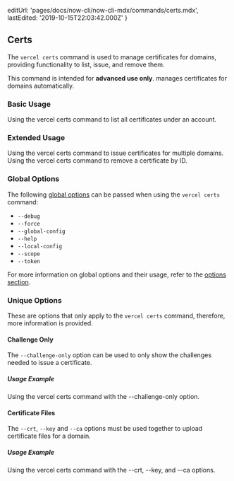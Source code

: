 
  editUrl: 'pages/docs/now-cli/now-cli-mdx/commands/certs.mdx',
  lastEdited: '2019-10-15T22:03:42.000Z'
}

## Certs

The `vercel certs` command is used to manage certificates for domains, providing functionality to list, issue, and remove them.

<Note type="warning">
  This command is intended for <b>advanced use only</b>. <ProductName /> manages
  certificates for domains automatically.
</Note>

### Basic Usage

<Snippet dark text="vercel certs ls" />
<Caption>Using the <InlineCode>vercel certs</InlineCode> command to list all certificates under an account.</Caption>

### Extended Usage

<Snippet dark text="vercel certs issue [domain1, domain2, domain3]" />
<Caption>Using the <InlineCode>vercel certs</InlineCode> command to issue certificates for multiple domains.</Caption>

<Snippet dark text="vercel certs rm [certificate-id]" />
<Caption>Using the <InlineCode>vercel certs</InlineCode> command to remove a certificate by ID.</Caption>

### Global Options

The following [global options](#options) can be passed when using the `vercel certs` command:

- `--debug`
- `--force`
- `--global-config`
- `--help`
- `--local-config`
- `--scope`
- `--token`

For more information on global options and their usage, refer to the [options section](#options).

### Unique Options

These are options that only apply to the `vercel certs` command, therefore, more information is provided.

#### Challenge Only

The `--challenge-only` option can be used to only show the challenges needed to issue a certificate.

##### Usage Example

<Snippet dark text="vercel certs issue foo.com --challenge-only" />
<Caption>Using the <InlineCode>vercel certs</InlineCode> command with the <InlineCode>--challenge-only</InlineCode> option.</Caption>

#### Certificate Files

The `--crt`, `--key` and `--ca` options must be used together to upload certificate files for a domain.

##### Usage Example

<Snippet dark text="vercel certs add foo.com --crt foo.crt --key bar.pem --ca foobar.ca" />
<Caption>Using the <InlineCode>vercel certs</InlineCode> command with the <InlineCode>--crt</InlineCode>, <InlineCode>--key</InlineCode>, and <InlineCode>--ca</InlineCode> options.</Caption>

<br />
